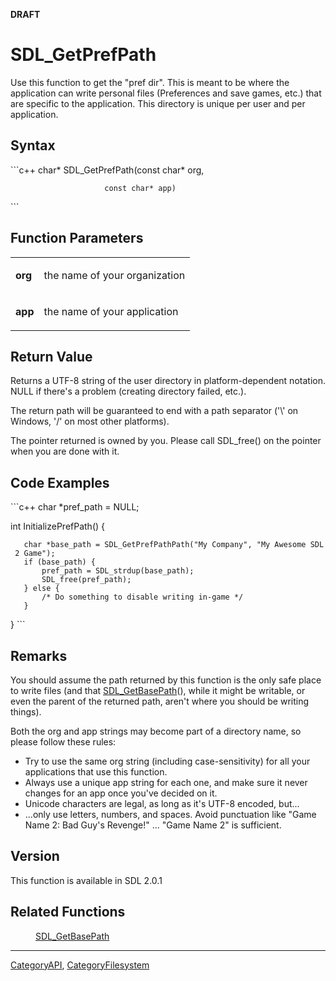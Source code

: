 <!-- pragma section-numbers off -->
<!-- pragma camelcase off -->
'''DRAFT'''

= SDL_GetPrefPath =
Use this function to get the "pref dir". This is meant to be where the application can write personal files (Preferences and save games, etc.) that are specific to the application.  This directory is unique per user and per application.



== Syntax ==
```c++
char* SDL_GetPrefPath(const char* org,
                      const char* app)
```

== Function Parameters ==
{|
|'''org'''
|the name of your organization
|-
|'''app'''
|the name of your application
|}


== Return Value ==
Returns a UTF-8 string of the user directory in platform-dependent notation. NULL if there's a problem (creating directory failed, etc.).

The return path will be guaranteed to end with a path separator ('\' on Windows, '/' on most other platforms).

The pointer returned is owned by you. Please call SDL_free() on the pointer when you are done with it.

== Code Examples ==
```c++
char *pref_path = NULL;

int InitializePrefPath() {
    char *base_path = SDL_GetPrefPathPath("My Company", "My Awesome SDL 2 Game");
    if (base_path) {
        pref_path = SDL_strdup(base_path);
        SDL_free(pref_path);
    } else {
        /* Do something to disable writing in-game */
    }
}
```


== Remarks ==
You should assume the path returned by this function is the only safe place to write files (and that [[SDL_GetBasePath]](), while it might be writable, or even the parent of the returned path, aren't where you should be writing things).

Both the org and app strings may become part of a directory name, so please follow these rules:

* Try to use the same org string (including case-sensitivity) for all your applications that use this function.
* Always use a unique app string for each one, and make sure it never changes for an app once you've decided on it.
* Unicode characters are legal, as long as it's UTF-8 encoded, but...
* ...only use letters, numbers, and spaces. Avoid punctuation like "Game Name 2: Bad Guy's Revenge!" ... "Game Name 2" is sufficient.

== Version ==
This function is available in SDL 2.0.1

== Related Functions ==
:[[SDL_GetBasePath]]

----
[[CategoryAPI]], [[CategoryFilesystem]]
